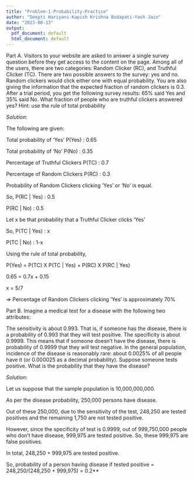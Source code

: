 ---
title: "Problem-1-Probability-Practice"
author: "Deepti Hariyani-Kapish Krishna Bodapati-Yash Jain"
date: "2023-08-13"
output:
  pdf_document: default
  html_document: default
---

Part A. Visitors to your website are asked to answer a single survey question before they get access to the content on the page. Among all of the users, there are two categories: Random Clicker (RC), and Truthful Clicker (TC). There are two possible answers to the survey: yes and no. Random clickers would click either one with equal probability. You are also giving the information that the expected fraction of random clickers is 0.3. After a trial period, you get the following survey results: 65% said Yes and 35% said No. What fraction of people who are truthful clickers answered yes? Hint: use the rule of total probability

*Solution:*

The following are given:

Total probability of 'Yes' P(Yes) : 0.65

Total probability of 'No' P(No) : 0.35

Percentage of Truthful Clickers P(TC) : 0.7

Percentage of Random Clickers P(RC) : 0.3

Probability of Random Clickers clicking 'Yes' or 'No' is equal.

So, P(RC | Yes) : 0.5

  P(RC | No) : 0.5
    
Let x be that probability that a Truthful Clicker clicks 'Yes'

So, P(TC | Yes) : x

  P(TC | No) : 1-x
    
Using the rule of total probability,

P(Yes) = P(TC) X P(TC | Yes) + P(RC) X P(RC | Yes)

0.65 = 0.7x + 0.15

x = 5/7

=> Percentage of Random Clickers clicking 'Yes' is approximately 70%



Part B. Imagine a medical test for a disease with the following two attributes:

The sensitivity is about 0.993. That is, if someone has the disease, there is a probability of 0.993 that they will test positive.
The specificity is about 0.9999. This means that if someone doesn't have the disease, there is probability of 0.9999 that they will test negative.
In the general population, incidence of the disease is reasonably rare: about 0.0025% of all people have it (or 0.000025 as a decimal probability).
Suppose someone tests positive. What is the probability that they have the disease?

*Solution:*

Let us suppose that the sample population is 10,000,000,000.

As per the disease probability, 250,000 persons have disease.

Out of these 250,000, due to the sensitivity of the test, 248,250 are tested positives and the remaining 1,750 are not tested positive.

However, since the specificity of test is 0.9999, out of 999,750,000 people who don't have disease, 999,975 are tested positive. So, these 999,975 are false positives.

In total, 248,250 + 999,975 are tested positive.

So, probability of a person having disease if tested positive = 248,250/(248,250 + 999,975) = 0.2**


